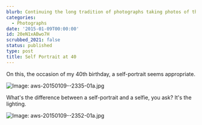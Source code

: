 ```yaml
---
blurb: Continuing the long tradition of photographs taking photos of themselves.
categories:
  - Photographs
date: '2015-01-09T00:00:00'
id: 20eN1xABwo7H
scrubbed_2021: false
status: published
type: post
title: Self Portrait at 40
---
```


On this, the occasion of my 40th birthday, a self-portrait seems appropriate.

![Image: aws-20150109--2335-01a.jpg](/aws-20150109--2335-01a.jpg) 

What's the difference between a self-portrait and a selfie, you ask? It's the lighting. 

![Image: aws-20150109--2352-01a.jpg](/aws-20150109--2352-01a.jpg)
